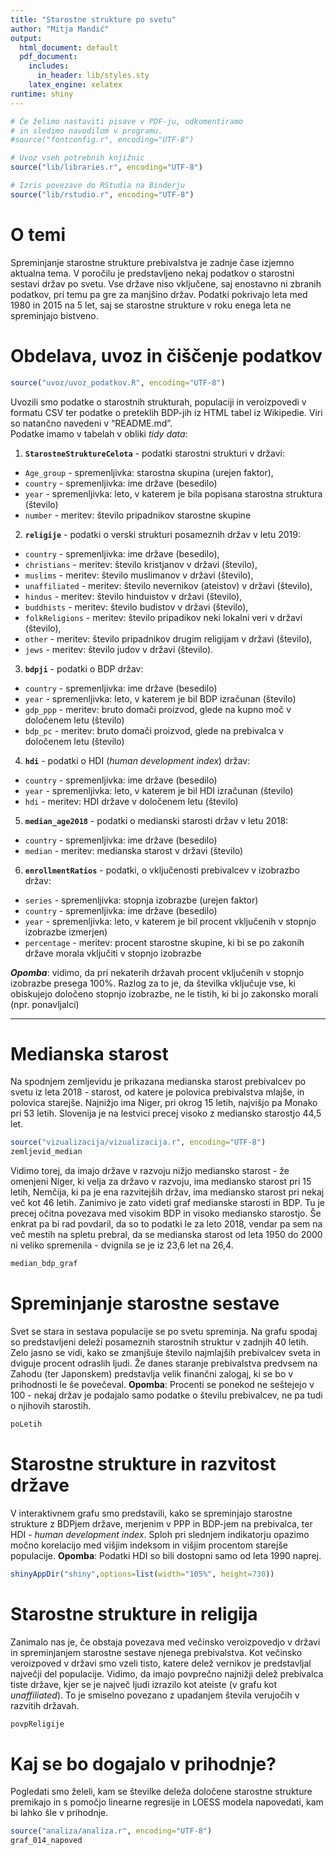 ```yaml
---
title: "Starostne strukture po svetu"
author: "Mitja Mandić"
output:
  html_document: default
  pdf_document:
    includes:
      in_header: lib/styles.sty
    latex_engine: xelatex
runtime: shiny
---
```


```r
# Če želimo nastaviti pisave v PDF-ju, odkomentiramo
# in sledimo navodilom v programu.
#source("fontconfig.r", encoding="UTF-8")

# Uvoz vseh potrebnih knjižnic
source("lib/libraries.r", encoding="UTF-8")
```

```r
# Izris povezave do RStudia na Binderju
source("lib/rstudio.r", encoding="UTF-8")
```

# O temi

Spreminjanje starostne strukture prebivalstva je zadnje čase izjemno aktualna tema. V poročilu je predstavljeno nekaj podatkov o starostni sestavi držav po svetu. Vse države niso vključene, saj enostavno ni zbranih podatkov, pri temu pa gre za manjšino držav. Podatki pokrivajo leta med 1980 in 2015 na 5 let, saj se starostne strukture v roku enega leta ne spreminjajo bistveno.

# Obdelava, uvoz in čiščenje podatkov

```r
source("uvoz/uvoz_podatkov.R", encoding="UTF-8")
```

Uvozili smo podatke o starostnih strukturah, populaciji in veroizpovedi v formatu CSV ter podatke o preteklih BDP-jih iz HTML tabel iz Wikipedie. Viri so natančno navedeni v "README.md".  
Podatke imamo v tabelah v obliki *tidy data*:


1. **`StarostneStruktureCelota`** - podatki starostni strukturi v državi:
  - `Age_group` - spremenljivka: starostna skupina (urejen faktor),
  - `country` - spremenljivka: ime države (besedilo)
  - `year` - spremenljivka: leto, v katerem je bila popisana starostna struktura (število)
  - `number` - meritev: število pripadnikov starostne skupine

2. **`religije`** - podatki o verski strukturi posameznih držav v letu 2019:
  - `country` - spremenljivka: ime države (besedilo),
  - `christians` - meritev: število kristjanov v državi (število),
  - `muslims` - meritev: število muslimanov v državi (število),
  - `unaffiliated` - meritev: število nevernikov (ateistov) v državi (število),
  - `hindus` - meritev: število hinduistov v državi (število),
  - `buddhists` - meritev: število budistov v državi (število),
  - `folkReligions` - meritev: število pripadikov neki lokalni veri v državi (število),
  - `other` - meritev: število pripadnikov drugim religijam v državi (število),
  - `jews` - meritev: število judov v državi (število).

3. **`bdpji`** - podatki o BDP držav:
  - `country` - spremenljivka: ime države (besedilo)
  - `year` - spremenljivka: leto, v katerem je bil BDP izračunan (število)
  - `gdp_ppp` - meritev: bruto domači proizvod, glede na kupno moč v določenem letu (število)
  - `bdp_pc` - meritev: bruto domači proizvod, glede na prebivalca v določenem letu (število)

4. **`hdi`** - podatki o HDI (_human development index_) držav:
  - `country` - spremenljivka: ime države (besedilo)
  - `year` - spremenljivka: leto, v katerem je bil HDI izračunan (število)
  - `hdi` - meritev: HDI države v določenem letu (število)

5. **`median_age2018`** - podatki o medianski starosti držav v letu 2018:
  - `country` - spremenljivka: ime države (besedilo)
  - `median` - meritev: medianska starost v državi (število)
  
6. **`enrollmentRatios`** - podatki, o vključenosti prebivalcev v izobrazbo držav:
  - `series` - spremenljivka: stopnja izobrazbe (urejen faktor)
  - `country` - spremenljivka: ime države (besedilo)
  - `year` - spremenljivka: leto, v katerem je bil procent vključenih v stopnjo izobrazbe izmerjen)
  - `percentage` - meritev: procent starostne skupine, ki bi se po zakonih države morala vključiti v stopnjo
                            izobrazbe
  
  **_Opomba_**: vidimo, da pri nekaterih državah procent vključenih v stopnjo izobrazbe presega 100%. Razlog za to
              je, da številka vključuje vse, ki obiskujejo določeno stopnjo izobrazbe, ne le tistih, ki bi jo
              zakonsko morali (npr. ponavljalci)
  
___

# Medianska starost

Na spodnjem zemljevidu je prikazana medianska starost prebivalcev po svetu iz leta 2018 - starost, od katere je polovica prebivalstva mlajše, in polovica starejše. Najnižjo ima Niger, pri okrog 15 letih, 
najvišjo pa Monako pri 53 letih. Slovenija je na lestvici precej visoko z mediansko starostjo 44,5 let.

```r
source("vizualizacija/vizualizacija.r", encoding="UTF-8")
zemljevid_median
```

Vidimo torej, da imajo države v razvoju nižjo mediansko starost - že omenjeni Niger, ki velja za državo v razvoju, ima mediansko starost pri 15 letih, Nemčija, ki pa je ena razvitejših držav, ima mediansko starost pri nekaj več kot 46 letih. Zanimivo je zato videti graf medianske starosti in BDP. Tu je precej očitna povezava med visokim BDP in visoko mediansko starostjo. Še enkrat pa bi rad povdaril, da so to podatki le za leto 2018, vendar pa sem na več mestih na spletu prebral, da se medianska starost od leta 1950 do 2000 ni veliko spremenila - dvignila se je iz 23,6 let na 26,4.

```r
median_bdp_graf
```

# Spreminjanje starostne sestave

Svet se stara in sestava populacije se po svetu spreminja. Na grafu spodaj so predstavljeni deleži posameznih starostnih struktur v zadnjih 40 letih. Zelo jasno se vidi, kako se zmanjšuje število najmlajših prebivalcev sveta in dviguje procent odraslih ljudi. Že danes staranje prebivalstva predvsem na Zahodu (ter Japonskem) predstavlja velik finančni zalogaj, ki se bo v prihodnosti le še povečeval. 
**Opomba**: Procenti se ponekod ne seštejejo v 100 - nekaj držav je podajalo samo podatke o številu prebivalcev, ne pa tudi o njihovih starostih.

```r
poLetih
```

# Starostne strukture in razvitost države

V interaktivnem grafu smo predstavili, kako se spreminjajo starostne strukture z BDPjem države, merjenim v PPP in BDP-jem na prebivalca, ter HDI - *human development index*. Sploh pri slednjem indikatorju opazimo močno korelacijo med višjim indeksom in višjim procentom starejše populacije.
**Opomba**: Podatki HDI so bili dostopni samo od leta 1990 naprej.

```r
shinyAppDir("shiny",options=list(width="105%", height=730))
```

# Starostne strukture in religija

Zanimalo nas je, če obstaja povezava med večinsko veroizpovedjo v državi in spreminjanjem starostne sestave njenega prebivalstva. Kot večinsko veroizpoved v državi smo vzeli tisto, katere delež vernikov je predstavljal največji del populacije. Vidimo, da imajo povprečno najnižji delež prebivalca tiste države, kjer se je največ ljudi izrazilo kot ateiste (v grafu kot _unaffiliated_). To je smiselno povezano z upadanjem števila verujočih v razvitih državah.

```r
povpReligije
```

# Kaj se bo dogajalo v prihodnje?

Pogledati smo želeli, kam se številke deleža določene starostne strukture premikajo in s pomočjo linearne regresije in LOESS modela napovedati, kam bi lahko šle v prihodnje.

```r
source("analiza/analiza.r", encoding="UTF-8")
graf_014_napoved
```